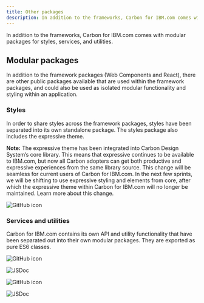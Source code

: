 ```yaml
---
title: Other packages
description: In addition to the frameworks, Carbon for IBM.com comes with modular packages for styles, services, and utilities.
---
```



<PageDescription>

In addition to the frameworks, Carbon for IBM.com comes with modular packages for styles, services, and utilities.

</PageDescription>

## Modular packages

In addition to the framework packages (<Link to="/developing/frameworks/web-components">Web Components</Link> and <Link to="/developing/frameworks/react">React</Link>),
there are other public packages available that are used within the framework packages, and could also be used as
isolated modular functionality and styling within an application.

### Styles

In order to share styles across the framework packages, styles have been separated into its own standalone package. The
styles package also includes the <Link to="/guidelines/expressive-theme">expressive theme</Link>.

<InlineNotification>

**Note:** The expressive theme has been integrated into Carbon Design System’s core library. This means that expressive
continues to be available to IBM.com, but now all Carbon adopters can get both productive and expressive experiences
from the same library source. This change will be seamless for current users of Carbon for IBM.com. In the next few
sprints, we will be shifting to use expressive styling and elements from core, after which the expressive theme within
Carbon for IBM.com will no longer be maintained. <Link to="/help/expressive-update">Learn more about this change</Link>.

</InlineNotification>

<Row className="resource-card-group">

<Column colMd={4} colLg={4} noGutterSm>
<ResourceCard
  subTitle="Carbon for IBM.com Styles"
  href="https://github.com/carbon-design-system/carbon-for-ibm-dotcom/tree/main/packages/styles"
>

![GitHub icon](./../../../images/icon/github-icon.svg)

</ResourceCard>
</Column>

</Row>

### Services and utilities

Carbon for IBM.com contains its own API and utility functionality that have been separated out into their own modular
packages. They are exported as pure ES6 classes.

<Row className="resource-card-group">

<Column colMd={4} colLg={4} noGutterSm>
<ResourceCard
  subTitle="Carbon for IBM.com Services"
  href="https://github.com/carbon-design-system/carbon-for-ibm-dotcom/tree/main/packages/services"
>

![GitHub icon](./../../../images/icon/github-icon.svg)

</ResourceCard>
</Column>

<Column colMd={4} colLg={4} noGutterSm>
<ResourceCard
  subTitle="Services API Documentation"
  href="https://carbon-design-system.github.io/carbon-for-ibm-dotcom/services/"
>

![JSDoc](./../../../images/icon/js_logo.svg)

</ResourceCard>
</Column>

<Column colMd={4} colLg={4} noGutterSm>
<ResourceCard
  subTitle="Carbon for IBM.com Utilities"
  href="https://github.com/carbon-design-system/carbon-for-ibm-dotcom/tree/main/packages/utilities"
>

![GitHub icon](./../../../images/icon/github-icon.svg)

</ResourceCard>
</Column>

<Column colMd={4} colLg={4} noGutterSm>
<ResourceCard
  subTitle="Utilities API Documentation"
  href="https://carbon-design-system.github.io/carbon-for-ibm-dotcom/utilities/"
>

![JSDoc](./../../../images/icon/js_logo.svg)

</ResourceCard>
</Column>
  
</Row>
